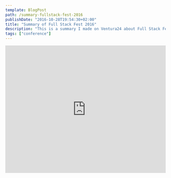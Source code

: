 ```yaml
---
template: BlogPost
path: /summary-fullstack-fest-2016
publishDate: "2016-10-28T19:54:30+02:00"
title: "Summary of Full Stack Fest 2016"
description: "This is a summary I made on Ventura24 about Full Stack Fest 2016."
tags: ["conference"]
---
```


<iframe
	src="https://docs.google.com/presentation/d/e/2PACX-1vTpan0TQsZms8Q5ubpybERDHjzjMPm7YR2k3vWXQbBrqCl3vc0OIU_tiDpKMvCBJc4x4B5dr2yX4pqW/embed?start=false&loop=false&delayms=3000"
	frameborder="0"
	width="100%"
	height="400"
	allowfullscreen="true"
	mozallowfullscreen="true"
	webkitallowfullscreen="true"
></iframe>
